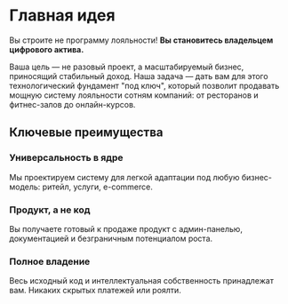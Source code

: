 # Главная идея

Вы строите не программу лояльности! **Вы становитесь владельцем цифрового актива.**

Ваша цель — не разовый проект, а масштабируемый бизнес, приносящий стабильный доход. Наша задача — дать вам для этого технологический фундамент "под ключ", который позволит продавать мощную систему лояльности сотням компаний: от ресторанов и фитнес-залов до онлайн-курсов.

## Ключевые преимущества

### Универсальность в ядре
Мы проектируем систему для легкой адаптации под любую бизнес-модель: ритейл, услуги, e-commerce.

### Продукт, а не код
Вы получаете готовый к продаже продукт с админ-панелью, документацией и безграничным потенциалом роста.

### Полное владение
Весь исходный код и интеллектуальная собственность принадлежат вам. Никаких скрытых платежей или роялти.
